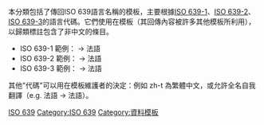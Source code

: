 {{Catnav|頁面分類|人类社会|通信|语言|语言模板|多语言支援模板}}
{{Catnav|頁面分類|人类社会|生活|语言|语言模板|多语言支援模板}}
{{Catnav|頁面分類|人类社会|文化|文化模板|语言模板|多语言支援模板}}

本分類包括了傳回ISO 639語言名稱的模板，主要根據[[ISO_639-1|ISO 639-1]]、[[ISO_639-2|ISO 639-2]]、[[ISO_639-3|ISO 639-3]]的語言代碼。它們使用在模板{{tl|Lang}}（其回傳內容被許多其他模板所利用），以歸類標註包含了非中文的條目。

*ISO 639-1 範例： {{Tl|ISO 639 name fr}} -> 法語
*ISO 639-2 範例： {{Tl|ISO 639 name fra}} -> 法語
*ISO 639-3 範例： {{Tl|ISO 639 name fre}} -> 法語

其他"代碼"可以用在模板維護者的決定：例如 zh-t 為繁體中文，或允許全名自我翻譯（e.g. 法語 -> 法語）。

[[Category:多語言支持模板|ISO 639]]
[[Category:ISO_639|Category:ISO 639]]
[[Category:資料模板|Category:資料模板]]